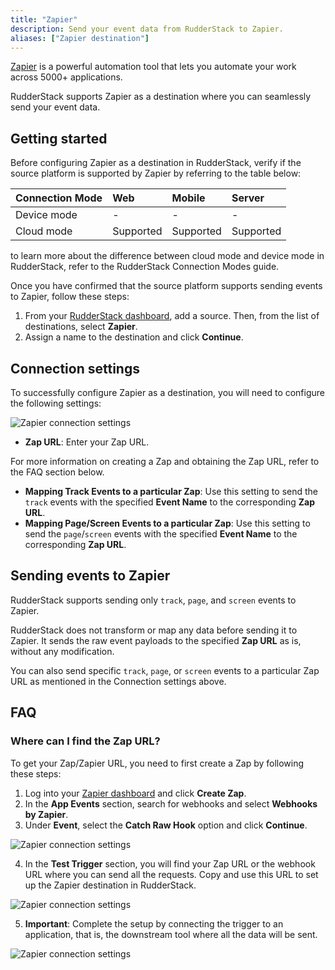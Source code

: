```yaml
---
title: "Zapier"
description: Send your event data from RudderStack to Zapier.
aliases: ["Zapier destination"]
---
```


[Zapier](https://zapier.com/) is a powerful automation tool that lets you automate your work across 5000+ applications.

RudderStack supports Zapier as a destination where you can seamlessly send your event data.

## Getting started

Before configuring Zapier as a destination in RudderStack, verify if the source platform is supported by Zapier by referring to the table below:

| Connection Mode | Web | Mobile | Server |
| :--- | :--- | :--- | :--- |
| Device mode | - | - | - |
| Cloud mode | Supported  | Supported | Supported |

<div class="infoBlock">
to learn more about the difference between cloud mode and device mode in RudderStack, refer to the <Link to="/destinations/rudderstack-connection-modes/">RudderStack Connection Modes</Link> guide.
</div>

Once you have confirmed that the source platform supports sending events to Zapier, follow these steps:

1. From your [RudderStack dashboard](https://app.rudderstack.com/), add a source. Then, from the list of destinations, select **Zapier**.
2. Assign a name to the destination and click **Continue**.

## Connection settings

To successfully configure Zapier as a destination, you will need to configure the following settings:

<img src="../../assets/event-stream-destinations/zapier-connection-settings.png" alt="Zapier connection settings" />

- **Zap URL**: Enter your Zap URL. 

<div class="infoBlock">
For more information on creating a Zap and obtaining the Zap URL, refer to the <Link to="#faq">FAQ</Link> section below.
</div>

- **Mapping Track Events to a particular Zap**: Use this setting to send the `track` events with the specified **Event Name** to the corresponding **Zap URL**.
- **Mapping Page/Screen Events to a particular Zap**: Use this setting to send the `page`/`screen` events with the specified **Event Name** to the corresponding **Zap URL**.

## Sending events to Zapier

<div class="infoBlock">
RudderStack supports sending only <Link to="/event-spec/standard-events/track/"><code class="inline-code">track</code></Link>, <Link to="/event-spec/standard-events/page/"><code class="inline-code">page</code></Link>, and <Link to="/event-spec/standard-events/screen/"><code class="inline-code">screen</code></Link> events to Zapier.
</div>

RudderStack does not transform or map any data before sending it to Zapier. It sends the raw event payloads to the specified **Zap URL** as is, without any modification.

You can also send specific `track`, `page`, or `screen` events to a particular Zap URL as mentioned in the <Link to="#connection-settings">Connection settings</Link> above.

## FAQ

### Where can I find the Zap URL?

To get your Zap/Zapier URL, you need to first create a Zap by following these steps:

1. Log into your <a href="https://zapier.com/app/dashboard">Zapier dashboard</a> and click **Create Zap**.
2. In the **App Events** section, search for webhooks and select **Webhooks by Zapier**.
3. Under **Event**, select the **Catch Raw Hook** option and click **Continue**.

<img src="../../assets/event-stream-destinations/create-zap-1.png" alt="Zapier connection settings" />

4. In the **Test Trigger** section, you will find your Zap URL or the webhook URL where you can send all the requests. Copy and use this URL to set up the Zapier destination in RudderStack.

<img src="../../assets/event-stream-destinations/create-zap-2.png" alt="Zapier connection settings" />

5. **Important**: Complete the setup by connecting the trigger to an application, that is, the downstream tool where all the data will be sent.

<img src="../../assets/event-stream-destinations/create-zap-3.png" alt="Zapier connection settings" />
